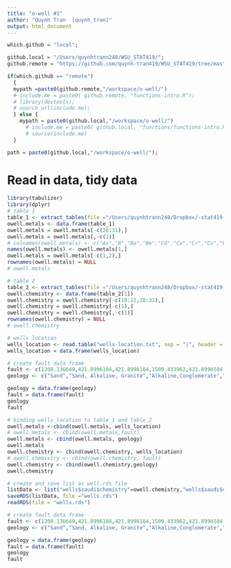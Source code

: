 ```yaml
---
title: "o-well #1"
author: "Quynh Tran  [quynh_tran]"
output: html_document
---
```

```r
which.github = "local";

github.local = "/Users/quynhtrann248/WSU_STAT419/";
github.remote = "https://github.com/quynh-tran419/WSU_STAT419/tree/master/workspace"

if(which.github == "remote")
  {
  mypath =paste0(github.remote,"/workspace/o-well/")
  # include.me = paste0( github.remote, "functions-intro.R");
  # library(devtools);
  # source_url(include.me);
  } else {
    mypath = paste0(github.local,"/workspace/o-well/")
      # include.me = paste0( github.local, "functions/functions-intro.R");
      # source(include.me)
  }

path = paste0(github.local,"/workspace/o-well/");
```

# Read in data, tidy data

```r
library(tabulizer)
library(dplyr)
# table 1
table_1 <- extract_tables(file ="/Users/quynhtrann248/Dropbox/-stat419-quynh_tran/o-well/Well-23.pdf",pages = 7)
owell.metals <- data.frame(table_1)
owell.metals = owell.metals[-c(26:31),]
owell.metals = owell.metals[,-c(1)]
# colnames(owell.metals) <- c("As","B","Ba","Be","Cd","Co","Cr","Cu","Fe","Hg","Mn","Mo","Pb","Se","Zn")
names(owell.metals) <- owell.metals[1,]
owell.metals = owell.metals[-c(1,2),]
rownames(owell.metals) = NULL
# owell.metals

# table 2
table_2 <- extract_tables(file ="/Users/quynhtrann248/Dropbox/-stat419-quynh_tran/o-well/Well-23.pdf",pages = 8, output = "data.frame")
owell.chemistry <- data.frame(table_2[1])
owell.chemistry = owell.chemistry[-c(19:22,28:31),]
owell.chemistry = owell.chemistry[-c(1),]
owell.chemistry = owell.chemistry[,-c(1)]
rownames(owell.chemistry) = NULL
# owell.chemistry

# wells location
wells_location <- read.table("wells-location.txt", sep = "|", header = TRUE)
wells_location = data.frame(wells_location)

# create fault data frame
fault <- c(1208.136649,421.8996184,421.8996184,1509.433962,421.8996184,1555.888915,1016.068832,1132.075472,1623.080239,1132.075472,377.3584906,1132.075472,2109.498092,2005.687889,1360.585387,566.0377358,943.3962264)
geology <- c("Sand","Sand, Alkaline, Granite","Alkaline,Conglomerate","Alkaline","Volcanic rock,Granite","Volcanic rock","Gypsum","Gypsum","Alkaline","Gypsum","Volcanic rock","Alkaline,Granite","Granite","Gypsum","Gypsum","Volcanic rock","Alkaline,Granite,Volcanic rock","Conglomerate,Gypsum","Sand","Sand","Sand","Sand","Sand")

geology = data.frame(geology)
fault = data.frame(fault)
geology
fault

# binding wells_location to table_1 and table_2
owell.metals <-cbind(owell.metals, wells_location)
# owell.metals <- cbind(owell.metals,fault)
owell.metals <- cbind(owell.metals, geology)
owell.metals
owell.chemistry <- cbind(owell.chemistry, wells_location)
# owell.chemistry <- cbind(owell.chemistry, fault)
owell.chemistry <- cbind(owell.chemistry,geology)
owell.chemistry

# create and save list as well.rds file
listData <- list("wells$saudi$chemistry"=owell.chemistry,"wells$saudi$chemistry"=owell.metals)
saveRDS(listData, file ="wells.rds")
readRDS(file = "wells.rds")

```

```r
# create fault data frame
fault <- c(1208.136649,421.8996184,421.8996184,1509.433962,421.8996184,1555.888915,1016.068832,1132.075472,1623.080239,1132.075472,377.3584906,1132.075472,2109.498092,2005.687889,1360.585387,566.0377358,943.3962264)
geology <- c("Sand","Sand, Alkaline, Granite","Alkaline,Conglomerate","Alkaline","Volcanic rock,Granite","Volcanic rock","Gypsum","Gypsum","Alkaline","Gypsum","Volcanic rock","Alkaline,Granite","Granite","Gypsum","Gypsum","Volcanic rock","Alkaline,Granite,Volcanic rock","Conglomerate,Gypsum","Sand","Sand","Sand","Sand","Sand")

geology = data.frame(geology)
fault = data.frame(fault)
geology
fault
```


